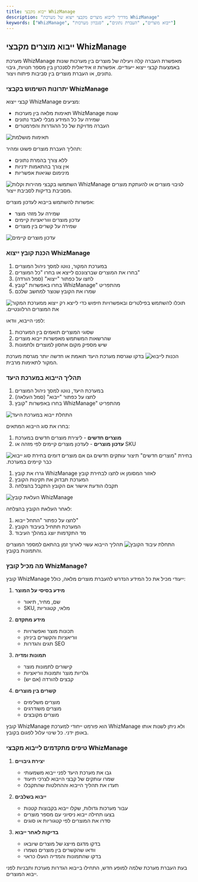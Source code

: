 ```yaml
---
title: ייבוא מקבצי WhizManage
description: "מדריך לייבוא מוצרים מקבצי ייצוא של מערכת WhizManage"
keywords: ["WhizManage", "ייבוא מוצרים", "העברת נתונים", "סנכרון מערכות"]
---
```


## ייבוא מוצרים מקבצי WhizManage

מערכת WhizManage מאפשרת העברה קלה ויעילה של מוצרים בין מערכות שונות באמצעות קבצי ייצוא ייעודיים. אפשרות זו אידיאלית לסנכרון בין מספר חנויות, גיבוי נתונים, או העברת מוצרים בין סביבות פיתוח ויצור.

### יתרונות השימוש בקבצי WhizManage

<Step>
<StepItem title="תאימות מושלמת">

קבצי ייצוא WhizManage מציעים:
- תאימות מלאה בין מערכות WhizManage שונות
- שמירה על כל המידע מבלי לאבד נתונים
- העברה מדויקת של כל ההגדרות והפרמטרים

<img src="https://placehold.co/800x300?text=Perfect+compatibility" alt="תאימות מושלמת" />
</StepItem>

<StepItem title="מהירות וקלות">

תהליך העברת מוצרים פשוט ומהיר:
- ללא צורך בהמרת נתונים
- אין צורך בהתאמות ידניות
- מינימום שגיאות אפשריות

<img src="https://placehold.co/800x300?text=Speed+and+simplicity" alt="מהירות וקלות" />

<Note title="טיפ" type="info">
השתמשו בקבצי WhizManage לגיבוי מוצרים או להעתקת מוצרים מסביבת בדיקות לסביבת ייצור.
</Note>
</StepItem>

<StepItem title="עדכון מוצרים קיימים">

אפשרות להשתמש בייבוא לעדכון מוצרים:
- שמירה על מזהי מוצר
- עדכון מוצרים וווריאציות קיימים
- שמירה על קשרים בין מוצרים

<img src="https://placehold.co/800x300?text=Update+existing+products" alt="עדכון מוצרים קיימים" />
</StepItem>
</Step>

### הכנת קובץ ייצוא WhizManage

<Step>
<StepItem title="ייצוא מוצרים ממערכת המקור">

1. במערכת המקור, נווטו למסך ניהול המוצרים
2. בחרו את המוצרים שברצונכם לייצא או בחרו "כל המוצרים"
3. לחצו על כפתור "ייצוא" (סמל הורדה)
4. בחרו באפשרות "קובץ WhizManage" מהתפריט
5. שמרו את הקובץ שנוצר למחשב שלכם

<img src="https://placehold.co/800x300?text=Export+from+source+system" alt="ייצוא ממערכת המקור" />

<Note title="טיפ" type="info">
תוכלו להשתמש בפילטרים ובאפשרויות חיפוש כדי לייצא רק את המוצרים הרלוונטיים.
</Note>
</StepItem>

<StepItem title="הכנות נדרשות לייבוא">

לפני הייבוא, וודאו:
1. שסוגי המוצרים תואמים בין המערכות
2. שהרשאות המשתמש מאפשרות ייבוא מוצרים
3. שיש מספיק מקום אחסון למוצרים ולתמונות

<img src="https://placehold.co/800x300?text=Preparations+for+import" alt="הכנות לייבוא" />

<Note title="חשוב" type="warning">
בדקו שגרסת מערכת היעד תואמת או חדשה יותר מגרסת מערכת המקור לתאימות מרבית.
</Note>
</StepItem>
</Step>

### תהליך הייבוא במערכת היעד

<Step>
<StepItem title="התחלת הייבוא">

1. במערכת היעד, נווטו למסך ניהול המוצרים
2. לחצו על כפתור "ייבוא" (סמל העלאה)
3. בחרו באפשרות "קובץ WhizManage" מהתפריט

<img src="https://placehold.co/800x300?text=Start+import+in+target+system" alt="התחלת ייבוא במערכת היעד" />
</StepItem>

<StepItem title="בחירת סוג הייבוא">

בחרו את סוג הייבוא המתאים:
1. **מוצרים חדשים** - ליצירת מוצרים חדשים במערכת
2. **עדכון מוצרים** - לעדכון מוצרים קיימים לפי מזהה או SKU

<img src="https://placehold.co/800x300?text=Choose+import+type" alt="בחירת סוג ייבוא" />

<Note title="חשוב" type="warning">
בחירת "מוצרים חדשים" תיצור עותקים חדשים גם אם מוצרים דומים כבר קיימים במערכת.
</Note>
</StepItem>

<StepItem title="העלאת הקובץ">

1. גררו את קובץ WhizManage לאזור המסומן או לחצו לבחירת קובץ
2. המערכת תבדוק את תקינות הקובץ
3. תקבלו הודעת אישור אם הקובץ התקבל בהצלחה

<img src="https://placehold.co/800x300?text=Upload+WhizManage+file" alt="העלאת קובץ WhizManage" />
</StepItem>

<StepItem title="התחלת עיבוד הקובץ">

לאחר העלאת הקובץ בהצלחה:
1. לחצו על כפתור "התחל ייבוא"
2. המערכת תתחיל בעיבוד הקובץ
3. מד התקדמות יוצג במהלך העיבוד

<img src="https://placehold.co/800x300?text=Start+file+processing" alt="התחלת עיבוד הקובץ" />

<Note title="טיפ" type="info">
תהליך הייבוא עשוי לארוך זמן בהתאם למספר המוצרים והתמונות בקובץ.
</Note>
</StepItem>
</Step>

### מה מכיל קובץ WhizManage?

קובץ WhizManage ייעודי מכיל את כל המידע הנדרש להעברת מוצרים מלאה, כולל:

1. **מידע בסיסי על המוצר**
   - שם, מחיר, תיאור
   - SKU, מלאי, קטגוריות

2. **מידע מתקדם**
   - תכונות מוצר ואפשרויות
   - ווריאציות והקשרים ביניהן
   - תגים והגדרות SEO

3. **תמונות ומדיה**
   - קישורים לתמונות מוצר
   - גלריות מוצר ותמונות ווריאציות
   - קבצים להורדה (אם יש)

4. **קשרים בין מוצרים**
   - מוצרים משלימים
   - מוצרים משודרגים
   - מוצרים מקובצים

<Note title="חשוב" type="warning">
קובץ WhizManage הוא פורמט ייחודי למערכת WhizManage ולא ניתן לשנות אותו באופן ידני. כל שינוי עלול לפגום בקובץ.
</Note>

### טיפים מתקדמים לייבוא מקבצי WhizManage

1. **יצירת גיבויים**
   - גבו את מערכת היעד לפני ייבוא משמעותי
   - שמרו עותקים של קבצי הייבוא לצרכי תיעוד
   - תעדו את תהליך הייבוא וההחלטות שהתקבלו

2. **ייבוא בשלבים**
   - עבור מערכות גדולות, שקלו ייבוא בקבוצות קטנות
   - בצעו תחילה ייבוא ניסיוני עם מספר מוצרים
   - סדרו את המוצרים לפי קטגוריות או סוגים

3. **בדיקות לאחר ייבוא**
   - בדקו מדגם מייצג של מוצרים שיובאו
   - וודאו שהקשרים בין מוצרים נשמרו
   - בדקו שהתמונות והמדיה הועלו כראוי

<Note title="טיפ" type="info">
בעת העברת מערכת שלמה למופע חדש, התחילו בייבוא הגדרות מערכת ותבניות לפני ייבוא המוצרים.
</Note>